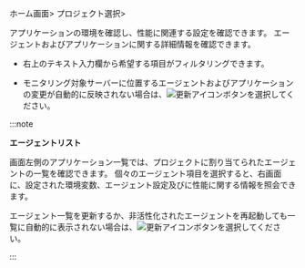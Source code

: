 ホーム画面> プロジェクト選択> <Cmdname sid="side_agentsConfiguration" className="uitext" />

アプリケーションの環境を確認し、性能に関連する設定を確認できます。 エージェントおよびアプリケーションに関する詳細情報を確認できます。 

- 右上のテキスト入力欄から希望する項目がフィルタリングできます。 

- モニタリング対象サーバーに位置するエージェントおよびアプリケーションの変更が自動的に反映されない場合は、![更新アイコン](/img/ico-refresh.svg)<Cmdname sid="refresh" className="uitext" />ボタンを選択してください。

:::note 

**エージェントリスト**

画面左側のアプリケーション一覧では、プロジェクトに割り当てられたエージェントの一覧を確認できます。 個々のエージェント項目を選択すると、右画面に、設定された環境変数、エージェント設定及びに性能に関する情報を照会できます。

<ImgLang img='ipa-agent-list.png' desc='エージェントリスト' width="400" height="auto" />

エージェント一覧を更新するか、非活性化されたエージェントを再起動しても一覧に自動的に表示されない場合は、![更新アイコン](/img/ico-refresh.svg)ボタンを選択してください。

:::
